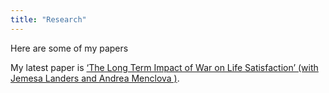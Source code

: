 ```yaml
---
title: "Research"
---
```


Here are some of my papers

My latest paper is ['The Long Term Impact of War on Life Satisfaction' (with Jemesa Landers and Andrea Menclova )](https://dataisdifficult.github.io/PAPERLongTermImpactofWaronLifeSatisfaction.html).
